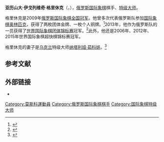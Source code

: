 {{noteTA
|T=zh-hans:亚历山大·格里休克;zh-hant:亞歷山大·格里休克;
|1=zh-hans:格里休克;zh-hant:格里休克;
}}
{{Infobox chess player
|name = 亚历山大·格里休克
|image = Alexander Grischuk grandmaster.jpg
|caption = 
|birthname = Alexander Igorevich Grischuk
|country = {{RUS}}
|birth_date = {{Birth date and age|1983|10|31}}
|birth_place = [[苏联|苏联]][[莫斯科|莫斯科]]
|death_date = 
|death_place = 
|title = [[国际象棋特级大师|特级大师]]
|worldchampion = 
|rating =
|peakrating = 2810（2014年12月）
|peakranking = 3（2014年5月）
|FideID = 4126025
}}
'''亚历山大·伊戈列维奇·格里休克'''（{{lang-ru|Алекса́ндр И́горевич Грищу́к}}，{{bd|1983年|10月31日}}），[[俄罗斯|俄罗斯]][[国际象棋|国际象棋]]棋手、[[国际象棋特级大师|特级大师]]。

格里休克是2009年[[俄罗斯国际象棋锦标赛|俄罗斯国际象棋全国冠军]]。他曾多次代表俄罗斯队参加[[国际象棋奥林匹克|国际象棋奥林匹克]]，获得了两枚团体金牌、一枚个人铜牌。<ref>{{cite web|url=http://www.olimpbase.org/players/o2m80aij.html|title=Men's Chess Olympiads: Alexander Grischuk|publisher=OlimpBase|accessdate=1 January 2012|archive-date=2017-02-02|archive-url=https://web.archive.org/web/20170202084416/http://www.olimpbase.org/players/o2m80aij.html|dead-url=no}}</ref>2013年，他作为俄罗斯队的一员获得了[[世界国际象棋团体锦标赛|世界国际象棋团体锦标赛]]冠军。<ref>{{cite web|url=http://en.chessbase.com/post/world-team-09-russia-takes-gold-china-silver|title=World Team 09 Russia takes gold; China silver|date=2013-12-06|publisher=ChessBase|accessdate=7 December 2013|archive-date=2017-12-08|archive-url=https://web.archive.org/web/20171208121126/https://en.chessbase.com/post/world-team-09-russia-takes-gold-china-silver|dead-url=yes}}</ref>此外，他还是2006年、2012年、2015年世界国际象棋超快棋锦标赛冠军。

格里休克的妻子是[[乌克兰|乌克兰]]特级大师[[纳塔利娅·茹科娃|纳塔利娅·茹科娃]]。<ref>{{Cite web |url=http://www.chessbase.com/newsdetail.asp?newsid=5244 |title=ChessBase.com – Chess News – Kateryna and Robert – pour la vie à jamais unis... |accessdate=2016-03-19 |archive-date=2012-11-20 |archive-url=https://web.archive.org/web/20121120231533/http://www.chessbase.com/newsdetail.asp?newsid=5244 |dead-url=yes }}</ref>

== 参考文献  ==
{{Reflist}}

== 外部链接 ==
*{{chessgames player|id=17279}}

{{chess-bio-stub}}

{{DEFAULTSORT:Grischuk, Alexander}}
[[Category:莫斯科運動員|Category:莫斯科運動員]]
[[Category:俄罗斯国际象棋棋手|Category:俄罗斯国际象棋棋手]]
[[Category:国际象棋特级大师|Category:国际象棋特级大师]]